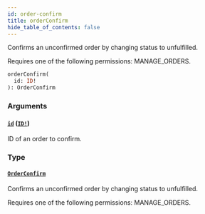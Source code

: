 ```yaml
---
id: order-confirm
title: orderConfirm
hide_table_of_contents: false
---
```


Confirms an unconfirmed order by changing status to unfulfilled.

Requires one of the following permissions: MANAGE_ORDERS.

```graphql
orderConfirm(
  id: ID!
): OrderConfirm
```

### Arguments

#### [`id`](#) ([`ID!`](../../../developer/api-reference/scalars/id))

ID of an order to confirm.

### Type

#### [`OrderConfirm`](../../../developer/api-reference/objects/order-confirm)

Confirms an unconfirmed order by changing status to unfulfilled.

Requires one of the following permissions: MANAGE_ORDERS.
